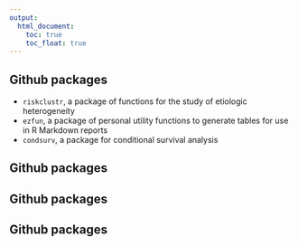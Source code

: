 ```yaml
---
output:
  html_document: 
    toc: true
    toc_float: true
---
```


<link rel="stylesheet" href="styles.css" type="text/css">

## Github packages

- `riskclustr`, a package of functions for the study of etiologic heterogeneity
- `ezfun`, a package of personal utility functions to generate tables for use in R Markdown reports
- `condsurv`, a package for conditional survival analysis

## Github packages

## Github packages

## Github packages
